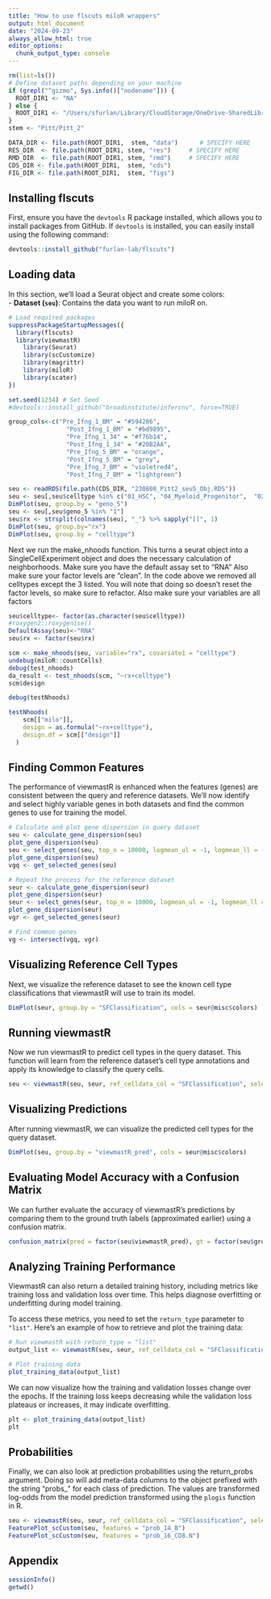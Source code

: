 ```yaml
---
title: "How to use flscuts miloR wrappers"
output: html_document
date: "2024-09-23"
always_allow_html: true
editor_options: 
  chunk_output_type: console
---
```


```r
rm(list=ls())
# Define dataset paths depending on your machine
if (grepl("^gizmo", Sys.info()["nodename"])) {
  ROOT_DIR1 <- "NA"
} else {
  ROOT_DIR1 <- "/Users/sfurlan/Library/CloudStorage/OneDrive-SharedLibraries-FredHutchinsonCancerCenter/Furlan_Lab - General/experiments"
}
stem <- "Pitt/Pitt_2"

DATA_DIR <- file.path(ROOT_DIR1,  stem, "data")      # SPECIFY HERE
RES_DIR  <- file.path(ROOT_DIR1, stem, "res")     # SPECIFY HERE
RMD_DIR  <- file.path(ROOT_DIR1, stem, "rmd")     # SPECIFY HERE
CDS_DIR <- file.path(ROOT_DIR1,  stem, "cds")
FIG_DIR <- file.path(ROOT_DIR1,  stem, "figs")

```


## **Installing flscuts**

First, ensure you have the `devtools` R package installed, which allows you to install packages from GitHub. If `devtools` is installed, you can easily install using the following command:

```r
devtools::install_github("furlan-lab/flscuts")
```

## **Loading data**

In this section, we’ll load a Seurat object and create some colors:  
- **Dataset (`seu`)**: Contains the data you want to run miloR on.  


```r
# Load required packages
suppressPackageStartupMessages({
  library(flscuts)
  library(viewmastR)
    library(Seurat)
    library(scCustomize)
    library(magrittr)
    library(miloR)
    library(scater)
})

set.seed(1234) # Set Seed
#devtools::install_github("broadinstitute/infercnv", force=TRUE)

group_cols<-c("Pre_Ifng_1_BM" = "#594286", 
                "Post_Ifng_1_BM" = "#bd9895", 
                "Pre_Ifng_1_34" = "#f76b14", 
                "Post_Ifng_1_34" = "#20B2AA", 
                "Pre_Ifng_5_BM" = "orange", 
                "Post_Ifng_5_BM" = "grey", 
                "Pre_Ifng_7_BM" = "violetred4", 
                "Post_Ifng_7_BM" = "lightgreen")

seu <- readRDS(file.path(CDS_DIR, "230808_Pitt2_seu5_Obj.RDS"))
seu <- seu[,seu$celltype %in% c("01_HSC", "04_Myeloid_Progenitor",  "02_Early_Erythroid")]
DimPlot(seu, group.by = "geno_5")
seu <- seu[,seu$geno_5 %in% "1"]
seu$rx <- strsplit(colnames(seu), "_") %>% sapply("[[", 1)
DimPlot(seu, group.by="rx")
DimPlot(seu, group.by = "celltype")
```

Next we run the make_nhoods function.  This turns a seurat object into a SingleCellExperiment object and does the necessary calculation of neighborhoods.  Make sure you have the default assay set to "RNA"
Also make sure your factor levels are "clean".  In the code above we removed all celltypes except the 3 listed.  You will note that doing so doesn't reset the factor levels, so make sure to refactor.  Also make sure your variables are all factors

```r
seu$celltype<- factor(as.character(seu$celltype))
#roxygen2::roxygenise()
DefaultAssay(seu)<-"RNA"
seu$rx <- factor(seu$rx)

scm <- make_nhoods(seu, variable="rx", covariate1 = "celltype")
undebug(miloR::countCells)
debug(test_nhoods)
da_result <- test_nhoods(scm, "~rx+celltype")
scm$design

debug(testNhoods)

testNhoods(
    scm[["milo"]],
    design = as.formula("~rx+celltype"),
    design.df = scm[["design"]]
  )

```

## **Finding Common Features**

The performance of viewmastR is enhanced when the features (genes) are consistent between the query and reference datasets. We’ll now identify and select highly variable genes in both datasets and find the common genes to use for training the model.

```r
# Calculate and plot gene dispersion in query dataset
seu <- calculate_gene_dispersion(seu)
plot_gene_dispersion(seu)
seu <- select_genes(seu, top_n = 10000, logmean_ul = -1, logmean_ll = -8)
plot_gene_dispersion(seu)
vgq <- get_selected_genes(seu)

# Repeat the process for the reference dataset
seur <- calculate_gene_dispersion(seur)
plot_gene_dispersion(seur)
seur <- select_genes(seur, top_n = 10000, logmean_ul = -1, logmean_ll = -8)
plot_gene_dispersion(seur)
vgr <- get_selected_genes(seur)

# Find common genes
vg <- intersect(vgq, vgr)
```

## **Visualizing Reference Cell Types**

Next, we visualize the reference dataset to see the known cell type classifications that viewmastR will use to train its model.

```r
DimPlot(seur, group.by = "SFClassification", cols = seur@misc$colors)
```

## **Running viewmastR**

Now we run viewmastR to predict cell types in the query dataset. This function will learn from the reference dataset's cell type annotations and apply its knowledge to classify the query cells.

```r
seu <- viewmastR(seu, seur, ref_celldata_col = "SFClassification", selected_genes = vg, max_epochs = 4)
```

## **Visualizing Predictions**

After running viewmastR, we can visualize the predicted cell types for the query dataset.

```r
DimPlot(seu, group.by = "viewmastR_pred", cols = seur@misc$colors)
```

## **Evaluating Model Accuracy with a Confusion Matrix**

We can further evaluate the accuracy of viewmastR's predictions by comparing them to the ground truth labels (approximated earlier) using a confusion matrix.

```r
confusion_matrix(pred = factor(seu$viewmastR_pred), gt = factor(seu$ground_truth), cols = seur@misc$colors)
```

## **Analyzing Training Performance**

ViewmastR can also return a detailed training history, including metrics like training loss and validation loss over time. This helps diagnose overfitting or underfitting during model training.

To access these metrics, you need to set the `return_type` parameter to `"list"`. Here's an example of how to retrieve and plot the training data:

```r
# Run viewmastR with return_type = "list"
output_list <- viewmastR(seu, seur, ref_celldata_col = "SFClassification", selected_genes = vg, return_type = "list")

# Plot training data
plot_training_data(output_list)
```

We can now visualize how the training and validation losses change over the epochs. If the training loss keeps decreasing while the validation loss plateaus or increases, it may indicate overfitting.

```r
plt <- plot_training_data(output_list)
plt
```

## **Probabilities**

Finally, we can also look at prediction probabilities using the return_probs argument.  Doing so will add meta-data columns to the object prefixed with the string "probs_" for each class of prediction.  The values are transformed log-odds from the model prediction transformed using the `plogis` function in R.

```r
seu <- viewmastR(seu, seur, ref_celldata_col = "SFClassification", selected_genes = vg, backend = "candle", max_epochs = 4, return_probs = T)
FeaturePlot_scCustom(seu, features = "prob_14_B")
FeaturePlot_scCustom(seu, features = "prob_16_CD8.N")
```


## **Appendix**

```r
sessionInfo()
getwd()
```
